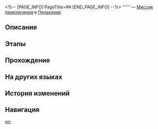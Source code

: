 <%-- [PAGE_INFO]
PageTitle=##
[END_PAGE_INFO] --%>
{{Дополнить|Диалоги.}}
{{Миссия Инфобокс
|id              = 4540405
|Название        = 
|Изображение     = Миссия .png
|Тип             = Миссия приключения
|Событие         = 
|Глава           = 
|Условия         = 
|Персонажи       = Первопроходец
|СтартЛокация    = [[Пенакония]] — [[Сон ребёнка]]
|Мир             = Пенакония
|Предыдущая      = 
|Следующая       = 
|Награды         = 
}}
'''''' — [[Миссия приключения]] в [[Пенакония]].

==Описание==
{{Описание|<!--официальное описание из Перекрёстка судеб-->}}

==Этапы==


==Прохождение==
{{Дополнить}}

{{Диалог Конец}}

==На других языках==
{{На других языках
|en   = 
|zhs  = 
|zht  = 
|ja   = 
|ko   = 
|es   = 
|fr   = 
|ru   = 
|th   = 
|vi   = 
|de   = 
|id   = 
|pt   = 
}}

==История изменений==
{{История изменений|3.5}}

==Навигация==
{{Миссия приключения Навбокс|Глава }}

[[en:]]
